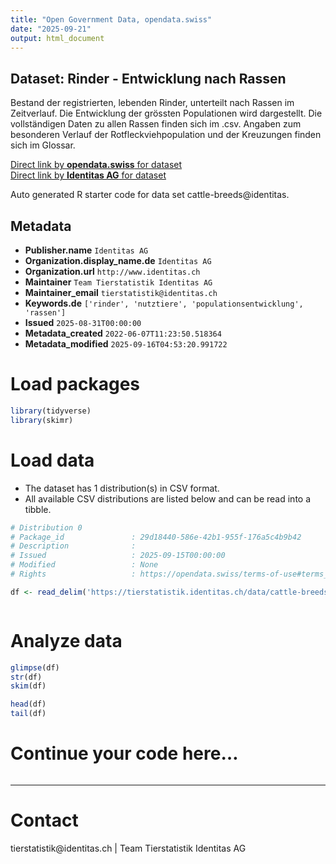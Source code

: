 ```yaml
---
title: "Open Government Data, opendata.swiss"
date: "2025-09-21"
output: html_document
---
```


## Dataset: Rinder - Entwicklung nach Rassen

Bestand der registrierten, lebenden Rinder, unterteilt nach Rassen im Zeitverlauf. Die Entwicklung der grössten Populationen wird dargestellt. Die vollständigen Daten zu allen Rassen finden sich im .csv. Angaben zum besonderen Verlauf der Rotfleckviehpopulation und der Kreuzungen finden sich im Glossar.

[Direct link by **opendata.swiss** for dataset](https://opendata.swiss/de/dataset/rinder-entwicklung-nach-rassen)<br>
[Direct link by **Identitas AG** for dataset](https://tierstatistik.identitas.ch/)

Auto generated R starter code for data set cattle-breeds@identitas.

## Metadata

- **Publisher.name** `Identitas AG`
- **Organization.display_name.de** `Identitas AG`
- **Organization.url** `http://www.identitas.ch`
- **Maintainer** `Team Tierstatistik Identitas AG`
- **Maintainer_email** `tierstatistik@identitas.ch`
- **Keywords.de** `['rinder', 'nutztiere', 'populationsentwicklung', 'rassen']`
- **Issued** `2025-08-31T00:00:00`
- **Metadata_created** `2022-06-07T11:23:50.518364`
- **Metadata_modified** `2025-09-16T04:53:20.991722`


# Load packages

```r

library(tidyverse)
library(skimr)

```

# Load data

-   The dataset has 1 distribution(s) in CSV format.
-   All available CSV distributions are listed below and can be read into a tibble.

```r

# Distribution 0
# Package_id               : 29d18440-586e-42b1-955f-176a5c4b9b42
# Description              : 
# Issued                   : 2025-09-15T00:00:00
# Modified                 : None
# Rights                   : https://opendata.swiss/terms-of-use#terms_by

df <- read_delim('https://tierstatistik.identitas.ch/data/cattle-breeds.csv')



```

# Analyze data

```r

glimpse(df)
str(df)
skim(df)

head(df)
tail(df)

```

# Continue your code here...

```r

```

------------------------------------------------------------------------

# Contact

tierstatistik@identitas.ch | Team Tierstatistik Identitas AG
